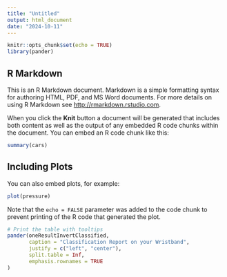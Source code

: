 ```yaml
---
title: "Untitled"
output: html_document
date: "2024-10-11"
---
```


```r
knitr::opts_chunk$set(echo = TRUE)
library(pander)
```

## R Markdown

This is an R Markdown document. Markdown is a simple formatting syntax for authoring HTML, PDF, and MS Word documents. For more details on using R Markdown see <http://rmarkdown.rstudio.com>.

When you click the **Knit** button a document will be generated that includes both content as well as the output of any embedded R code chunks within the document. You can embed an R code chunk like this:

```r
summary(cars)
```

## Including Plots

You can also embed plots, for example:

```r
plot(pressure)
```

Note that the `echo = FALSE` parameter was added to the code chunk to prevent printing of the R code that generated the plot.

```r
# Print the table with tooltips
pander(oneResultInvertClassified,
       caption = "Classification Report on your Wristband",
       justify = c("left", "center"),
       split.table = Inf,
       emphasis.rownames = TRUE
)
```


